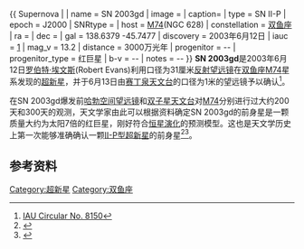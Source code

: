 {{ Supernova |
| name = SN 2003gd
| image = 
| caption= 
| type = SN II-P
| epoch = J2000
| SNRtype = 
| host = [[M74|M74]](NGC 628) 
| constellation = [[双鱼座|双鱼座]]
| ra = {{RA|01|36|42.65}}
| dec = {{DEC|15|44|20.9}}
| gal = 138.6379 -45.7477
| discovery = 2003年6月12日
| iauc = [http://www.cfa.harvard.edu/iauc/08100/08150.html]
| mag_v  = 13.2
| distance = 3000万光年
| progenitor = --
| progenitor_type = 红巨星
| b-v = --
| notes = --
}}
'''SN 2003gd'''是2003年6月12日[[罗伯特·埃文斯|罗伯特·埃文斯]](Robert Evans)利用口径为31厘米[[反射望远镜|反射望远镜]]在[[双鱼座|双鱼座]][[M74|M74]]星系发现的[[超新星|超新星]]，并于6月13日由[[赛丁泉天文台|赛丁泉天文台]]的口径为1米的望远镜予以确认<ref>[http://www.cfa.harvard.edu/iauc/08100/08150.html IAU Circular No. 8150]</ref>。

在SN 2003gd爆发前[[哈勃空间望远镜|哈勃空间望远镜]]和[[双子星天文台|双子星天文台]]对[[M74|M74]]分别进行过大约200天和300天的观测，天文学家由此可以根据资料确定SN 2003gd的前身星是一颗质量大约为太阳7倍的红巨星，刚好符合[[恒星演化|恒星演化]]的预测模型。这也是天文学历史上第一次能够准确确认一颗[[II型超新星|II-P型超新星]]的前身星<ref>{{cite web | url = http://www.ing.iac.es/PR/SH/SH2004/sn.html | title = First Detection of a Progenitor Star from a Normal Type II-P Supernova | accessdate = 2008-04-10 | archive-date = 2008-03-24 | archive-url = https://web.archive.org/web/20080324021030/http://www.ing.iac.es/PR/SH/SH2004/sn.html | dead-url = no }}</ref><ref>{{cite article | author = S.J. Smartt et al. | title = Detection of a Red Supergiant Progenitor Star of a Type II-Plateau Supernova | journal = Science | year = 2004  | issue = 5657 | pages = 499–503 | url = http://adsabs.harvard.edu/cgi-bin/nph-bib_query?bibcode=2004Sci...303..499S&db_key=AST&high=41d9aae83d25700}}</ref>。

==参考资料==
{{reflist}}

[[Category:超新星|Category:超新星]]
[[Category:双鱼座|Category:双鱼座]]